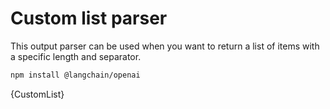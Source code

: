 
# Custom list parser

This output parser can be used when you want to return a list of items with a specific length and separator.



<IntegrationInstallTooltip></IntegrationInstallTooltip>

```bash npm2yarn
npm install @langchain/openai
```

<CodeBlock language="typescript">{CustomList}</CodeBlock>
